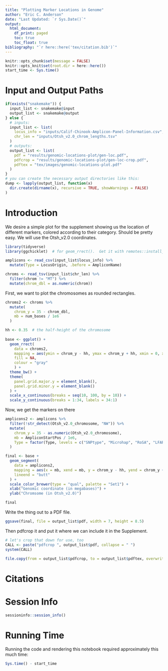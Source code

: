 ```yaml
---
title: "Plotting Marker Locations in Genome"
author: "Eric C. Anderson"
date: "Last Updated: `r Sys.Date()`"
output:
  html_document:
    df_print: paged
    toc: true
    toc_float: true
bibliography: "`r here::here('tex/citation.bib')`"
---
```


```r
knitr::opts_chunk$set(message = FALSE)
knitr::opts_knit$set(root.dir = here::here())
start_time <- Sys.time()
```

# Input and Output Paths

```r
if(exists("snakemake")) {
  input_list <- snakemake@input
  output_list <- snakemake@output
} else {
  # inputs:
  input_list <- list(
    locus_info = "inputs/Calif-Chinook-Amplicon-Panel-Information.csv",
    chr_len = "inputs/Otsh_v2.0_chrom_lengths.tsv"
  )
  # outputs:
  output_list <- list(
    pdf = "results/genomic-locations-plot/gen-loc.pdf",
    pdfcrop = "results/genomic-locations-plot/gen-loc-crop.pdf",
    pdftex = "tex/images/genomic-locations-plot.pdf"
  )
}
# you can create the necessary output directories like this:
dump <- lapply(output_list, function(x)
  dir.create(dirname(x), recursive = TRUE, showWarnings = FALSE)
)
```


# Introduction

We desire a simple plot for the supplement showing us the location of different markers,
colored according to their category.  Should be pretty easy.  We will use the Otsh_v2.0
coordinates.  

```r
library(tidyverse)
library(ggchicklet)  # for geom_rrect().  Get it with remotes::install_github("hrbrmstr/ggchicklet")

amplicons <- read_csv(input_list$locus_info) %>%
  mutate(Type = LocusOrigin, .before = AmpliconName)

chroms <- read_tsv(input_list$chr_len) %>%
  filter(chrom != "MT") %>%
  mutate(chrom_dbl = as.numeric(chrom))
```


First, we want to plot the chromosomes as rounded rectangles.

```r
chroms2 <- chroms %>%
  mutate(
    chrom_y = 35 - chrom_dbl,
    mb = num_bases / 1e6
  )

hh <- 0.35  # the half-height of the chromosome
  
base <- ggplot() +
  geom_rrect(
    data = chroms2, 
    mapping = aes(ymin = chrom_y - hh, ymax = chrom_y + hh, xmin = 0, xmax = mb),
    fill = NA,
    colour = "gray"
    ) +
  theme_bw() +
  theme(
    panel.grid.major.y = element_blank(),
    panel.grid.minor.y = element_blank()
  ) +
  scale_x_continuous(breaks = seq(10, 100, by = 10)) +
  scale_y_continuous(breaks = 1:34, labels = 34:1)
```

Now, we get the markers on there
```r
amplicons2 <- amplicons %>%
  filter(!str_detect(Otsh_v2.0_chromosome, "NW")) %>%
  mutate(
    chrom_y = 35 - as.numeric(Otsh_v2.0_chromosome),
    mb = AmpliconStartPos / 1e6,
    Type = factor(Type, levels = c("SNPtype", "Microhap", "RoSA", "LFAR", "WRAP", "VGLL3", "Six6", "Coho"))
  )

final <- base +
  geom_segment(
    data = amplicons2,
    mapping = aes(x = mb, xend = mb, y = chrom_y - hh, yend = chrom_y + hh, colour = Type),
    lineend = "butt"
  ) +
  scale_color_brewer(type = "qual", palette = "Set1") +
  xlab("Genomic coordinate (in megabases)") +
  ylab("Chromsome (in Otsh_v2.0)")

final
```


Write the thing out to a PDF file.
```r
ggsave(final, file = output_list$pdf, width = 7, height = 8.5)
```

Then pdfcrop it and put it where we can include it in the Supplement.
```r
# let's crop that down for use, too
CALL <- paste("pdfcrop ", output_list$pdf, collapse = " ")
system(CALL)

file.copy(from = output_list$pdfcrop, to = output_list$pdftex, overwrite = TRUE)
```

# Citations

::: {#refs}
:::

# Session Info

```r
sessioninfo::session_info()
```

# Running Time

Running the code and rendering this notebook required approximately this much time:

```r
Sys.time() - start_time
```


